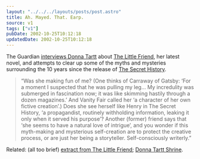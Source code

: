 ```yaml
---
layout: "../../../layouts/posts/post.astro"
title: Ah. Mayed. That. Earp.
source: v1
tags: ["v1"]
pubDate: 2002-10-25T10:12:18
updatedDate: 2002-10-25T10:12:18
---
```


The Guardian [interviews Donna Tartt][1] about [The Little Friend][2], her latest novel, and attempts to clear up some of the myths and mysteries surrounding the 10 years since the release of [The Secret History][3].

> &#8220;Was she making fun of me? (One thinks of Carraway of Gatsby: &#8216;For a moment I suspected that he was pulling my leg&#8230; My incredulity was submerged in fascination now; it was like skimming hastily through a dozen magazines.&#8217; And Vanity Fair called her &#8216;a character of her own fictive creation&#8217;.) Does she see herself like Henry in The Secret History, &#8216;a propagandist, routinely withholding information, leaking it only when it served his purpose&#8217;? Another (former) friend says that &#8216;she seems to have a natural love of intrigue&#8217;, and you wonder if this myth-making and mysterious self-creation are to protect the creative process, or are just her being a storyteller. Self-consciously writerly.&#8221;

Related: (all too brief) [extract from The Little Friend][4]; [Donna Tartt Shrine][5].

[1]: http://www.guardian.co.uk/weekend/story/0,3605,813503,00.html "The Guardian: A talent to tantalise"
[2]: http://www.amazon.co.uk/exec/obidos/ASIN/0747562113/ohsky "Amazon.co.uk: Donna Tartt's The Little Friend"
[3]: http://www.amazon.co.uk/exec/obidos/ASIN/0140167773/qid=1035540465/ohsky "Amazon.co.uk: Donna Tartt's The Secret History"
[4]: http://www.bloomsburymagazine.com/Authors/microsite.asp?id=323&section=1&aid=580 "Bloomsbury: Prologue from the Little Friend"
[5]: http://www.purpleglitter.com/donna_tartt/ "Donna Tartt Shrine"
